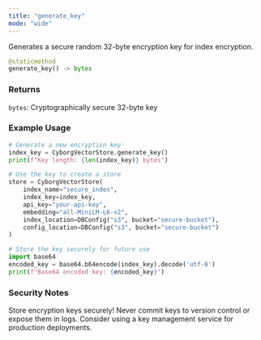 ```yaml
---
title: "generate_key"
mode: "wide"
---
```


Generates a secure random 32-byte encryption key for index encryption.

```python
@staticmethod
generate_key() -> bytes
```

### Returns

`bytes`: Cryptographically secure 32-byte key

### Example Usage

```python
# Generate a new encryption key
index_key = CyborgVectorStore.generate_key()
print(f"Key length: {len(index_key)} bytes")

# Use the key to create a store
store = CyborgVectorStore(
    index_name="secure_index",
    index_key=index_key,
    api_key="your-api-key",
    embedding="all-MiniLM-L6-v2",
    index_location=DBConfig("s3", bucket="secure-bucket"),
    config_location=DBConfig("s3", bucket="secure-bucket")
)

# Store the key securely for future use
import base64
encoded_key = base64.b64encode(index_key).decode('utf-8')
print(f"Base64 encoded key: {encoded_key}")
```

### Security Notes

<Warning>
Store encryption keys securely! Never commit keys to version control or expose them in logs. Consider using a key management service for production deployments.
</Warning>